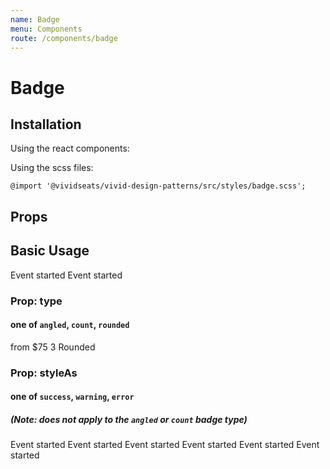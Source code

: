 ```yaml
---
name: Badge
menu: Components
route: /components/badge
---
```



# Badge

## Installation

Using the react components:


Using the scss files:

    @import '@vividseats/vivid-design-patterns/src/styles/badge.scss';

## Props

<Props of={Badge} />

## Basic Usage

<Playground>
    <Badge>Event started</Badge>
    <Badge large>Event started</Badge>
</Playground>

### Prop: type

#### one of `angled`, `count`, `rounded`

<Playground>
    <Badge type="angled">from $75</Badge>
    <Badge type="count">3</Badge>
    <Badge type="rounded">Rounded</Badge>
</Playground>

### Prop: styleAs

#### one of `success`, `warning`, `error`

##### (Note: does not apply to the `angled` or `count` badge type)

<Playground>
    <Badge styleAs="success">Event started</Badge>
    <Badge styleAs="warning">Event started</Badge>
    <Badge styleAs="error">Event started</Badge>
    <Badge styleAs="success" large>
        Event started
    </Badge>
    <Badge styleAs="warning" large>
        Event started
    </Badge>
    <Badge styleAs="error" large>
        Event started
    </Badge>
</Playground>
